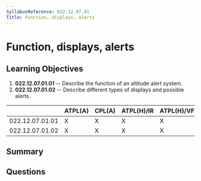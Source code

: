 ```yaml
---
SyllabusReference: 022.12.07.01
Title: Function, displays, alerts
---
```


# Function, displays, alerts

## Learning Objectives

1.  **022.12.07.01.01** -- Describe the function of an altitude alert system.
2.  **022.12.07.01.02** -- Describe different types of displays and possible
    alerts.

|                 | ATPL(A) | CPL(A) | ATPL(H)/IR | ATPL(H)/VFR | CPL(H) | IR | CBIR(A) |
| --------------- | ------- | ------ | ---------- | ----------- | ------ | -- | ------- |
| 022.12.07.01.01 | X       | X      | X          | X           | X      | X  |         |
| 022.12.07.01.02 | X       | X      | X          | X           | X      | X  |         |

## Summary

## Questions
